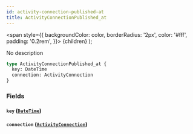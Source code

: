 ```yaml
---
id: activity-connection-published-at
title: ActivityConnectionPublished_at
---
```


<span
style={{
      backgroundColor: color,
      borderRadius: '2px',
      color: '#fff',
      padding: '0.2rem',
    }}>
{children}
</span>
);

No description

```graphql
type ActivityConnectionPublished_at {
  key: DateTime
  connection: ActivityConnection
}
```

### Fields

#### `key` ([`DateTime`](/v1/scalars/date-time))

#### `connection` ([`ActivityConnection`](/v1/objects/activity-connection))
